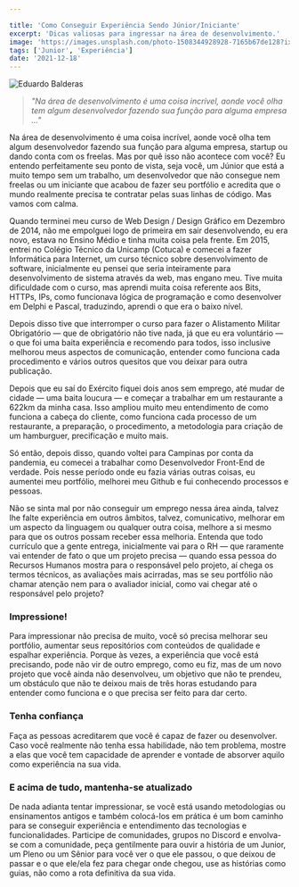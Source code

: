 ```yaml
---

title: 'Como Conseguir Experiência Sendo Júnior/Iniciante'
excerpt: 'Dicas valiosas para ingressar na área de desenvolvimento.'
image: 'https://images.unsplash.com/photo-1508344928928-7165b67de128?ixlib=rb-4.0.3&ixid=MnwxMjA3fDB8MHxwaG90by1wYWdlfHx8fGVufDB8fHx8&auto=format&fit=crop&w=870&q=80'
tags: ['Junior', 'Experiência']
date: '2021-12-18'
---
```


![](https://images.unsplash.com/photo-1508344928928-7165b67de128?ixlib=rb-4.0.3&ixid=MnwxMjA3fDB8MHxwaG90by1wYWdlfHx8fGVufDB8fHx8&auto=format&fit=crop&w=870&q=80 "Eduardo Balderas")

> _"Na área de desenvolvimento é uma coisa incrível, aonde você olha tem algum desenvolvedor fazendo sua função para alguma empresa …"_

Na área de desenvolvimento é uma coisa incrível, aonde você olha tem algum desenvolvedor fazendo sua função para alguma empresa, startup ou dando conta com os freelas. Mas por quê isso não acontece com você? Eu entendo perfeitamente seu ponto de vista, seja você, um Júnior que está a muito tempo sem um trabalho, um desenvolvedor que não consegue nem freelas ou um iniciante que acabou de fazer seu portfólio e acredita que o mundo realmente precisa te contratar pelas suas linhas de código. Mas vamos com calma.

Quando terminei meu curso de Web Design / Design Gráfico em Dezembro de 2014, não me empolguei logo de primeira em sair desenvolvendo, eu era novo, estava no Ensino Médio e tinha muita coisa pela frente. Em 2015, entrei no Colégio Técnico da Unicamp (Cotuca) e comecei a fazer Informática para Internet, um curso técnico sobre desenvolvimento de software, inicialmente eu pensei que seria inteiramente para desenvolvimento de sistema através da web, mas engano meu. Tive muita dificuldade com o curso, mas aprendi muita coisa referente aos Bits, HTTPs, IPs, como funcionava lógica de programação e como desenvolver em Delphi e Pascal, traduzindo, aprendi o que era o baixo nível.

<!--truncate-->

Depois disso tive que interromper o curso para fazer o Alistamento Militar Obrigatório — que de obrigatório não tive nada, já que eu era voluntário — o que foi uma baita experiência e recomendo para todos, isso inclusive melhorou meus aspectos de comunicação, entender como funciona cada procedimento e vários outros quesitos que vou deixar para outra publicação.

Depois que eu saí do Exército fiquei dois anos sem emprego, até mudar de cidade — uma baita loucura — e começar a trabalhar em um restaurante a 622km da minha casa. Isso ampliou muito meu entendimento de como funciona a cabeça do cliente, como funciona cada processo de um restaurante, a preparação, o procedimento, a metodologia para criação de um hamburguer, precificação e muito mais.

Só então, depois disso, quando voltei para Campinas por conta da pandemia, eu comecei a trabalhar como Desenvolvedor Front-End de verdade. Pois nesse período onde eu fazia várias outras coisas, eu aumentei meu portfólio, melhorei meu Github e fui conhecendo processos e pessoas.

Não se sinta mal por não conseguir um emprego nessa área ainda, talvez lhe falte experiência em outros âmbitos, talvez, comunicativo, melhorar em um aspecto da linguagem ou qualquer outra coisa, melhore a si mesmo para que os outros possam receber essa melhoria. Entenda que todo currículo que a gente entrega, inicialmente vai para o RH — que raramente vai entender de fato o que um projeto precisa — quando essa pessoa do Recursos Humanos mostra para o responsável pelo projeto, aí chega os termos técnicos, as avaliações mais acirradas, mas se seu portfólio não chamar atenção nem para o avaliador inicial, como vai chegar até o responsável pelo projeto?

### Impressione!

Para impressionar não precisa de muito, você só precisa melhorar seu portfólio, aumentar seus repositórios com conteúdos de qualidade e espalhar experiência. Porque às vezes, a experiência que você está precisando, pode não vir de outro emprego, como eu fiz, mas de um novo projeto que você ainda não desenvolveu, um objetivo que não te prendeu, um obstáculo que não te deixou mais de três horas estudando para entender como funciona e o que precisa ser feito para dar certo.

### Tenha confiança

Faça as pessoas acreditarem que você é capaz de fazer ou desenvolver. Caso você realmente não tenha essa habilidade, não tem problema, mostre a elas que você tem capacidade de aprender e vontade de absorver aquilo como experiência na sua vida.

### E acima de tudo, mantenha-se atualizado

De nada adianta tentar impressionar, se você está usando metodologias ou ensinamentos antigos e também colocá-los em prática é um bom caminho para se conseguir experiência e entendimento das tecnologias e funcionalidades. Participe de comunidades, grupos no Discord e envolva-se com a comunidade, peça gentilmente para ouvir a história de um Junior, um Pleno ou um Sênior para você ver o que ele passou, o que deixou de passar e o que ele/ela fez para chegar onde chegou, use as histórias como guias, não como a rota definitiva da sua vida.
